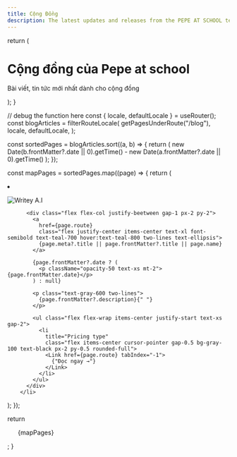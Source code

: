 ```yaml
---
title: Cộng Đồng
description: The latest updates and releases from the PEPE AT SCHOOL team.
---
```



  return (
    <div className="max-w-screen-lg mx-auto pt-4 pb-8 border-b border-gray-400 border-opacity-20 text-center">
      <h1>
        <span className="font-bold leading-tight lg:text-5xl">Cộng đồng của Pepe at school</span>
      </h1>
      <p className="text-center text-gray-500 dark:text-gray-400 font-space-grotesk">
        Bài viết, tin tức mới nhất dành cho cộng đồng
      </p>
    </div>
  );
}

  // debug the function here
  const { locale, defaultLocale } = useRouter();
  const blogArticles = filterRouteLocale(
    getPagesUnderRoute("/blog"),
    locale,
    defaultLocale,
  );

const sortedPages = blogArticles.sort((a, b) => {
return (
new Date(b.frontMatter?.date || 0).getTime() -
new Date(a.frontMatter?.date || 0).getTime()
);
});

const mapPages = sortedPages.map((page) => {
return (

<li key={page.route}  class="relative bg-white flex flex-col justify-between border rounded shadow-md hover:shadow-teal-400">

<img
  class="rounded relative w-full object-cover aspect-video"
  src={page.frontMatter?.imgUrl}
  alt="Writey A.I"
  loading="lazy"
/>

          <div class="flex flex-col justify-beetween gap-1 px-2 py-2">
            <a
              href={page.route}
              class="flex justify-center items-center text-xl font-semibold text-teal-700 hover:text-teal-800 two-lines text-ellipsis">
              {page.meta?.title || page.frontMatter?.title || page.name}
            </a>

            {page.frontMatter?.date ? (
              <p className="opacity-50 text-xs mt-2">{page.frontMatter.date}</p>
            ) : null}

            <p class="text-gray-600 two-lines">
              {page.frontMatter?.description}{" "}
            </p>

            <ul class="flex flex-wrap items-center justify-start text-xs gap-2">
              <li
                title="Pricing type"
                class="flex items-center cursor-pointer gap-0.5 bg-gray-100 text-black px-2 py-0.5 rounded-full">
                <Link href={page.route} tabIndex="-1">
                  {"Đọc ngay →"}
                </Link>
              </li>
            </ul>
          </div>
        </li>

); });

return <ul class="grid gap-8 sm:grid-cols-2 lg:grid-cols-3 p-2 pt-4 xl:p-5">
{mapPages}</ul>;
}

<BlogHeader />
<BlogIndex />
